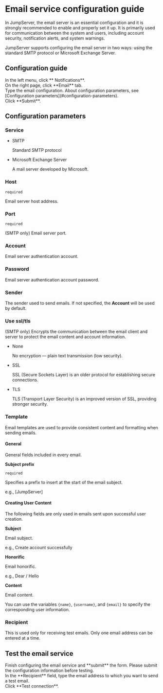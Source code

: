 # Email service configuration guide

In JumpServer, the email server is an essential configuration and it is strongly recommended to enable and properly set it up. It is primarily used for communication between the system and users, including account security, notification alerts, and system warnings.

JumpServer supports configuring the email server in two ways: using the standard SMTP protocol or Microsoft Exchange Server.

## Configuration guide

<Steps>

<div>
<Nav name="system-settings" />
</div>

<div>
In the left menu, click **<Icon name="Remind" /> Notifications**.
</div>

<div>
On the right page, click **Email** tab.
</div>

<div>
Type the email configuration. About configuration parameters, see [Configuration parameters](#configuration-parameters).
</div>

<div>
Click **Submit**.
</div>

</Steps>

## Configuration parameters

### Service

- SMTP

  Standard SMTP protocol

- Microsoft Exchange Server

  A mail server developed by Microsoft.

### Host

`required`

Email server host address.

### Port

`required`

(SMTP only) Email server port.

### Account

Email server authentication account.

### Password

Email server authentication account password.

### Sender

The sender used to send emails. If not specified, the **Account** will be used by default.

### Use ssl/tls

(SMTP only) Encrypts the communication between the email client and server to protect the email content and account information.

- None

  No encryption — plain text transmission (low security).

- SSL

  SSL (Secure Sockets Layer) is an older protocol for establishing secure connections.

- TLS

  TLS (Transport Layer Security) is an improved version of SSL, providing stronger security.

### Template

Email templates are used to provide consistent content and formatting when sending emails.

#### General

General fields included in every email.

**Subject prefix**

`required` 

Specifies a prefix to insert at the start of the email subject.

e.g., [JumpServer]

#### Creating User Content

The following fields are only used in emails sent upon successful user creation. 

**Subject**

Email subject.

e.g., Create account successfully

**Honorific**

Email honorific.

e.g., Dear / Hello

**Content**

Email content.

You can use the variables `{name}`, `{username}`, and `{email}` to specify the corresponding user information.

### Recipient

This is used only for receiving test emails. Only one email address can be entered at a time. 


## Test the email service

<Steps>
<div>
Finish configuring the email service and **submit** the form.

<Alert type="note">
Please submit the configuration information before testing.
</Alert>

</div>

<div>
In the **Recipient** field, type the email address to which you want to send a test email.
</div>

<div>
Click **Test connection**.
</div>
</Steps>